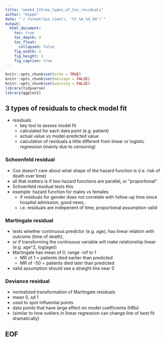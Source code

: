 ```yaml
---
title: "week4_1three_types_of_Cox_residuals"
author: "Hippo"
date: "`r format(Sys.time(), '%Y_%m_%d_%H')`"
output: 
  html_document:
    toc: true
    toc_depth: 4
    toc_float:
      collapsed: false
    fig_width: 4
    fig_height: 3
    fig_caption: true
---
```


```r
knitr::opts_chunk$set(echo = TRUE)
knitr::opts_chunk$set(message = FALSE)
knitr::opts_chunk$set(warning = FALSE)
library(tidyverse)
library(ggplot2)
```

## 3 types of residuals to check model fit
- residuals
    - key tool to assess model fit
    - calculated for each data point (e.g. patient)
    - actual value vs model-predicted value
    - calculation of residuals a little different from linear or logistic regression (mainly due to censoring)

### Schoenfeld residual
- Cox doesn't care about what shape of the hazard function is (i.e. risk of death over time)
- all that matters is if two hazard functions are parallel, or "proportional"
- Schoenfeld residual tests this
- example: hazard function for males vs females
    - if residuals for gender does not correlate with follow-up time since hospital admission, good news,
    - i.e. residuals are indepenent of time, proportional assumption valid

### Martingale residual
- tests whether continuous predictor (e.g. age), has linear relation with outcome (time of death),
- or if transforming the continuous variable will make relationship linear (e.g. age^2, log(age))
- Martingale has mean of 0, range -inf to 1
    - MR of 1 = patients died earlier than predicted
    - MR of -50 = patients died later than predicted
- valid assumption should see a straight line near 0

### Deviance residual
- normalized transformation of Martingale residuals
- mean 0, sd 1
- used to spot influential points
- data points that have large effect on model coefficients (HRs)
- (similar to how outliers in linear regression can change line of best fit dramatically)

## EOF